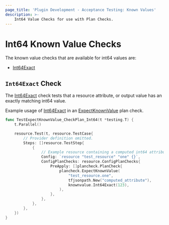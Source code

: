 ```yaml
---
page_title: 'Plugin Development - Acceptance Testing: Known Values'
description: >-
    Int64 Value Checks for use with Plan Checks.
---
```


# Int64 Known Value Checks

The known value checks that are available for int64 values are:

* [Int64Exact](/terraform/plugin/testing/acceptance-tests/known-value-checks/float64#int64exact-check)

## `Int64Exact` Check

The [Int64Exact](https://pkg.go.dev/github.com/hashicorp/terraform-plugin-testing/knownvalue#Int64Exact) check tests that a resource attribute, or output value has an exactly matching int64 value.

Example usage of [Int64Exact](https://pkg.go.dev/github.com/hashicorp/terraform-plugin-testing/knownvalue#Int64Exact) in an [ExpectKnownValue](/terraform/plugin/testing/acceptance-tests/plan-checks/resource) plan check.

```go
func TestExpectKnownValue_CheckPlan_Int64(t *testing.T) {
	t.Parallel()

	resource.Test(t, resource.TestCase{
		// Provider definition omitted.
		Steps: []resource.TestStep{
			{
        	    // Example resource containing a computed int64 attribute named "computed_attribute"
				Config: `resource "test_resource" "one" {}`,
				ConfigPlanChecks: resource.ConfigPlanChecks{
					PreApply: []plancheck.PlanCheck{
						plancheck.ExpectKnownValue(
							"test_resource.one",
							tfjsonpath.New("computed_attribute"),
							knownvalue.Int64Exact(123),
						),
					},
				},
			},
		},
	})
}
```
